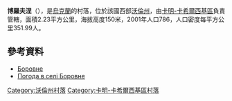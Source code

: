 {{coord|51|30|41|N|25|17|12|E|scale:30000|display=title}}

'''博羅夫涅'''（{{lang-uk|Боровне}}），是[[烏克蘭|烏克蘭]]的村落，位於該國西部[[沃倫州|沃倫州]]，由[[卡明-卡希爾西基區|卡明-卡希爾西基區]]負責管轄，面積2.23平方公里，海拔高度150米，2001年人口786，人口密度每平方公里351.99人。

==參考資料==
* [http://w1.c1.rada.gov.ua/pls/z7502/A005?rdat1=05.08.2012&rf7571=3642 Боровне]{{dead link|date=2017年11月 |bot=InternetArchiveBot |fix-attempted=yes }}
* [http://weather.in.ua/ua/volynskaja/1845 Погода в селі Боровне] {{Wayback|url=http://weather.in.ua/ua/volynskaja/1845 |date=20160305214733 }}

[[Category:沃倫州村落|Category:沃倫州村落]]
[[Category:卡明-卡希爾西基區村落|Category:卡明-卡希爾西基區村落]]


{{Volyn-geo-stub}}